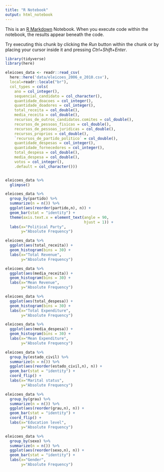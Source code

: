 ```yaml
---
title: "R Notebook"
output: html_notebook
---
```


This is an [R Markdown](http://rmarkdown.rstudio.com) Notebook. When you execute code within the notebook, the results appear beneath the code. 

Try executing this chunk by clicking the *Run* button within the chunk or by placing your cursor inside it and pressing *Ctrl+Shift+Enter*. 

```r
library(tidyverse)
library(here)
```

```r
eleicoes_data <- readr::read_csv(
  here::here('data/eleicoes_2006_e_2010.csv'), 
  local=readr::locale("br"),
  col_types = cols(
    ano = col_integer(),
    sequencial_candidato = col_character(),
    quantidade_doacoes = col_integer(),
    quantidade_doadores = col_integer(),
    total_receita = col_double(),
    media_receita = col_double(),
    recursos_de_outros_candidatos.comites = col_double(),
    recursos_de_pessoas_fisicas = col_double(),
    recursos_de_pessoas_juridicas = col_double(),
    recursos_proprios = col_double(),
    `recursos_de_partido_politico` = col_double(),
    quantidade_despesas = col_integer(),
    quantidade_fornecedores = col_integer(),
    total_despesa = col_double(),
    media_despesa = col_double(),
    votos = col_integer(),
    .default = col_character()))


eleicoes_data %>% 
  glimpse()
```

```r
eleicoes_data %>%
  group_by(partido) %>%
  summarize(n = n()) %>%
  ggplot(aes(reorder(partido,n), n)) +
  geom_bar(stat = "identity") + 
  theme(axis.text.x = element_text(angle = 90,
                                   hjust = 1)) +
  labs(x="Political Party",
       y="Absolute Frequency")
```

```r
eleicoes_data %>%
  ggplot(aes(total_receita)) +
  geom_histogram(bins = 30) +
  labs(x="Total Revenue",
       y="Absolute Frequency")
```

```r
eleicoes_data %>%
  ggplot(aes(media_receita)) +
  geom_histogram(bins = 30) +
  labs(x="Mean Revenue",
       y="Absolute Frequency")
```

```r
eleicoes_data %>%
  ggplot(aes(total_despesa)) +
  geom_histogram(bins = 30) +
  labs(x="Total Expenditure",
       y="Absolute Frequency")
```

```r
eleicoes_data %>%
  ggplot(aes(media_despesa)) +
  geom_histogram(bins = 30) +
  labs(x="Mean Expenditure",
       y="Absolute Frequency")
```

```r
eleicoes_data %>%
  group_by(estado_civil) %>%
  summarize(n = n()) %>%
  ggplot(aes(reorder(estado_civil,n), n)) +
  geom_bar(stat = "identity") + 
  coord_flip() + 
  labs(x="Marital status", 
       y="Absolute Frequency")
```

```r
eleicoes_data %>%
  group_by(grau) %>%
  summarize(n = n()) %>%
  ggplot(aes(reorder(grau,n), n)) +
  geom_bar(stat = "identity") + 
  coord_flip() + 
  labs(x="Education level", 
       y="Absolute Frequency")
```

```r
eleicoes_data %>%
  group_by(sexo) %>%
  summarize(n = n()) %>%
  ggplot(aes(reorder(sexo,n), n)) +
  geom_bar(stat = "identity") + 
  labs(x="Gender", 
       y="Absolute Frequency")
```

